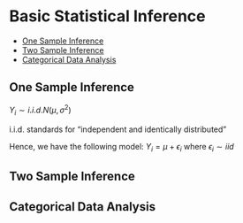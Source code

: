 # Basic Statistical Inference

 * [One Sample Inference]  
 * [Two Sample Inference]  
 * [Categorical Data Analysis]  
 
## One Sample Inference 

$Y_i \sim  i.i.d. N(\mu, \sigma^2)$

i.i.d. standards for "independent and identically distributed"

Hence, we have the following model:
$Y_i=\mu +\epsilon_i$ where $\epsilon_i \sim{iid}$



## Two Sample Inference

## Categorical Data Analysis

